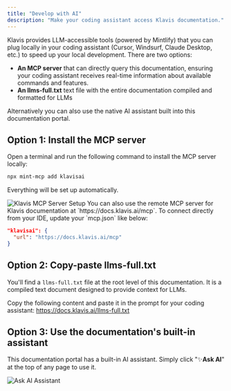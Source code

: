 ```yaml
---
title: "Develop with AI"
description: "Make your coding assistant access Klavis documentation."
---
```


Klavis provides LLM-accessible tools (powered by Mintlify) that you can plug locally in your coding assistant (Cursor, Windsurf, Claude Desktop, etc.) to speed up your local development. There are two options:
* **An MCP server** that can directly query this documentation, ensuring your coding assistant receives real-time information about available commands and features.
* **An llms-full.txt** text file with the entire documentation compiled and formatted for LLMs

Alternatively you can also use the native AI assistant built into this documentation portal.

## Option 1: Install the MCP server

Open a terminal and run the following command to install the MCP server locally:

```bash
npx mint-mcp add klavisai
```

Everything will be set up automatically. 

<img src="/images/develop-with-ai/customer.png" alt="Klavis MCP Server Setup" />

<Tip>
You can also use the remote MCP server for Klavis documentation at `https://docs.klavis.ai/mcp`. To connect directly from your IDE, update your `mcp.json` like below:

```json
"klavisai": {
  "url": "https://docs.klavis.ai/mcp"
}
```
</Tip>

## Option 2: Copy-paste llms-full.txt

You'll find a `llms-full.txt` file at the root level of this documentation. It is a compiled text document designed to provide context for LLMs. 

Copy the following content and paste it in the prompt for your coding assistant: https://docs.klavis.ai/llms-full.txt

## Option 3: Use the documentation's built-in assistant

This documentation portal has a built-in AI assistant. Simply click "✨**Ask AI**" at the top of any page to use it.

<img src="/images/develop-with-ai/ask_ai.png" alt="Ask AI Assistant" /> 